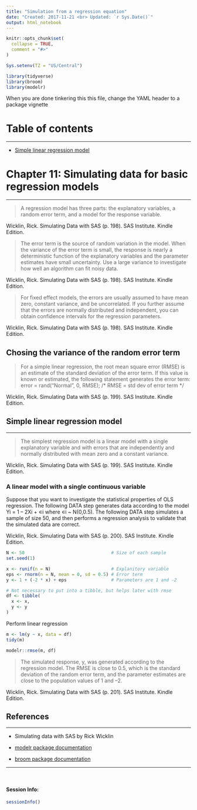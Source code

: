 ```yaml
---
title: "Simulation from a regression equation"
date: "Created: 2017-11-21 <br> Updated: `r Sys.Date()`"
output: html_notebook
---
```


```r
knitr::opts_chunk$set(
  collapse = TRUE,
  comment = "#>"
)

Sys.setenv(TZ = "US/Central")
```

```r
library(tidyverse)
library(broom)
library(modelr)
```

When you are done tinkering this this file, change the YAML header to a package vignette

# Table of contents {#toc}

-------------------------------------------------------------------------------

* [Simple linear regression model](#simple-linear-regression-model)

# Chapter 11: Simulating data for basic regression models

-------------------------------------------------------------------------------

> A regression model has three parts: the explanatory variables, a random error term, and a model for the response variable.

Wicklin, Rick. Simulating Data with SAS (p. 198). SAS Institute. Kindle Edition. 

> The error term is the source of random variation in the model. When the variance of the error term is small, the response is nearly a deterministic function of the explanatory variables and the parameter estimates have small uncertainty. Use a large variance to investigate how well an algorithm can fit noisy data.

Wicklin, Rick. Simulating Data with SAS (p. 198). SAS Institute. Kindle Edition. 

> For fixed effect models, the errors are usually assumed to have mean zero, constant variance, and be uncorrelated. If you further assume that the errors are normally distributed and independent, you can obtain confidence intervals for the regression parameters.

Wicklin, Rick. Simulating Data with SAS (p. 198). SAS Institute. Kindle Edition. 

## Chosing the variance of the random error term

> For a simple linear regression, the root mean square error (RMSE) is an estimate of the standard deviation of the error term. If this value is known or estimated, the following statement generates the error term: error = rand(“Normal”, 0, RMSE); /* RMSE = std dev of error term */

Wicklin, Rick. Simulating Data with SAS (p. 199). SAS Institute. Kindle Edition. 

## Simple linear regression model

-------------------------------------------------------------------------------

> The simplest regression model is a linear model with a single explanatory variable and with errors that are independently and normally distributed with mean zero and a constant variance.

Wicklin, Rick. Simulating Data with SAS (p. 199). SAS Institute. Kindle Edition. 

### A linear model with a single continuous variable

Suppose that you want to investigate the statistical properties of OLS regression. The following DATA step generates data according to the model Yi = 1 – 2Xi + ∊i where ∊i ~ N(0,0.5). The following DATA step simulates a sample of size 50, and then performs a regression analysis to validate that the simulated data are correct.

Wicklin, Rick. Simulating Data with SAS (p. 200). SAS Institute. Kindle Edition. 

```r
N <- 50                                 # Size of each sample
set.seed(1)

x <- runif(n = N)                       # Explanitory variable
eps <- rnorm(n = N, mean = 0, sd = 0.5) # Error term
y <- 1 + (-2 * x) + eps                 # Parameters are 1 and -2

# Not necessary to put into a tibble, but helps later with rmse
df <- tibble(
  x <- x,
  y <- y
)
```

Perform linear regression

```r
m <- lm(y ~ x, data = df)
tidy(m)
```

```r
modelr::rmse(m, df)
```

> The simulated response, y, was generated according to the regression model. The RMSE is close to 0.5, which is the standard deviation of the random error term, and the parameter estimates are close to the population values of 1 and –2.

Wicklin, Rick. Simulating Data with SAS (p. 201). SAS Institute. Kindle Edition. 















## References

-------------------------------------------------------------------------------

* Simulating data with SAS by Rick Wicklin

* [modelr package documentation](https://github.com/tidyverse/modelr)

* [broom package documentation](https://github.com/tidyverse/broom)


-------------------------------------------------------------------------------

&nbsp;

#### Session Info:
```r
sessionInfo()
```
